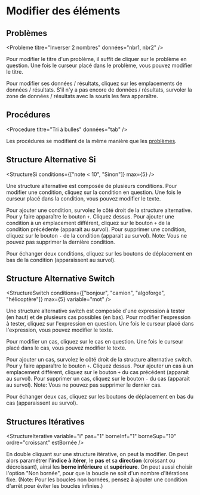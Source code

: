 
# Modifier des éléments

## Problèmes

<Probleme titre="Inverser 2 nombres" données="nbr1, nbr2" />

Pour modifier le titre d'un problème, il suffit de cliquer sur le problème en question.
Une fois le curseur placé dans le problème, vous pouvez modifier le titre.

Pour modifier ses données / résultats, cliquez sur les emplacements de données / résultats.
S'il n'y a pas encore de données / résultats, survoler la zone de données / résultats avec la souris les fera apparaître.

## Procédures

<Procedure titre="Tri à bulles" données="tab" />

Les procédures se modifient de la même manière que les [problèmes](#problèmes).

## Structure Alternative Si

<StructureSi conditions={["note < 10", "Sinon"]} max={5} />

Une structure alternative est composée de plusieurs conditions. Pour modifier une condition, cliquez sur la condition en question.
Une fois le curseur placé dans la condition, vous pouvez modifier le texte.

Pour ajouter une condition, survolez le côté droit de la structure alternative. Pour y faire apparaître le bouton <code>+</code>. Cliquez dessus.
Pour ajouter une condition à un emplacement différent, cliquez sur le bouton <code>+</code> de la condition précédente (apparait au survol).
Pour supprimer une condition, cliquez sur le bouton <code>-</code> de la condition (apparait au survol).
Note: Vous ne pouvez pas supprimer la dernière condition.

Pour échanger deux conditions, cliquez sur les boutons de déplacement en bas de la condition (apparaissent au survol).

## Structure Alternative Switch

<StructureSwitch conditions={["bonjour", "camion", "algoforge", "hélicoptère"]} max={5} variable="mot" />

Une structure alternative switch est composée d'une expression à tester (en haut) et de plusieurs cas possibles (en bas).
Pour modifier l'expression à tester, cliquez sur l'expression en question.
Une fois le curseur placé dans l'expression, vous pouvez modifier le texte.

Pour modifier un cas, cliquez sur le cas en question.
Une fois le curseur placé dans le cas, vous pouvez modifier le texte.

Pour ajouter un cas, survolez le côté droit de la structure alternative switch. Pour y faire apparaître le bouton <code>+</code>. Cliquez dessus.
Pour ajouter un cas à un emplacement différent, cliquez sur le bouton <code>+</code> du cas précédent (apparait au survol).
Pour supprimer un cas, cliquez sur le bouton <code>-</code> du cas (apparait au survol).
Note: Vous ne pouvez pas supprimer le dernier cas.

Pour échanger deux cas, cliquez sur les boutons de déplacement en bas du cas (apparaissent au survol).

## Structures Itératives

<StructureIterative variable="i" pas="1" borneInf="1" borneSup="10" ordre="croissant" estBornée />

En double cliquant sur une structure itérative, on peut la modifier. On peut alors paramétrer l'**indice à itérer**,
le **pas** et sa **direction** (croissant ou décroissant), ainsi les **borne inférieure** et **supérieure**.
On peut aussi choisir l'option "Non bornée", pour que la boucle ne soit d'un nombre d'itérations fixe.
(Note: Pour les boucles non bornées, pensez à ajouter une condition d'arrêt pour éviter les boucles infinies.)
